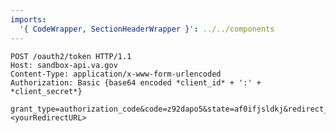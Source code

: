 ```yaml
---
imports:
  '{ CodeWrapper, SectionHeaderWrapper }': ../../components
---
```


<CodeWrapper>

```http
POST /oauth2/token HTTP/1.1
Host: sandbox-api.va.gov
Content-Type: application/x-www-form-urlencoded
Authorization: Basic {base64 encoded *client_id* + ':' + *client_secret*}

grant_type=authorization_code&code=z92dapo5&state=af0ifjsldkj&redirect_uri=<yourRedirectURL>
```

</CodeWrapper>